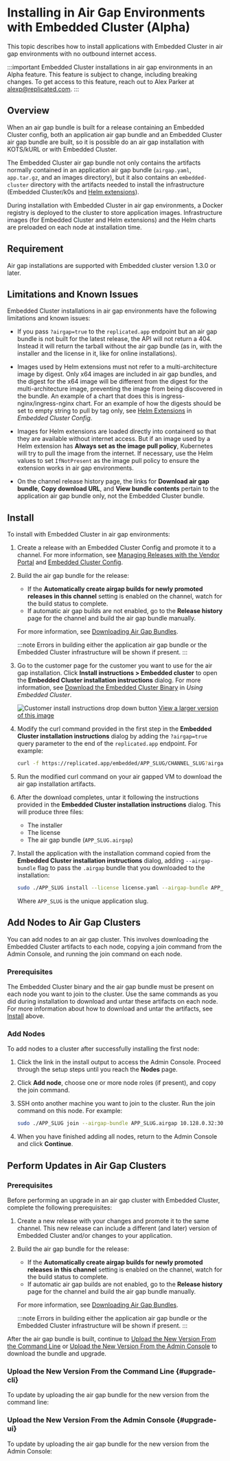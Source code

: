 
# Installing in Air Gap Environments with Embedded Cluster (Alpha)

This topic describes how to install applications with Embedded Cluster in air gap environments with no outbound internet access.

:::important
Embedded Cluster installations in air gap environments in an Alpha feature. This feature is subject to change, including breaking changes. To get access to this feature, reach out to Alex Parker at [alexp@replicated.com](mailto:alexp@replicated.com).
:::

## Overview

When an air gap bundle is built for a release containing an Embedded Cluster config, both an application air gap bundle and an Embedded Cluster air gap bundle are built, so it is possible do an air gap installation with KOTS/kURL or with Embedded Cluster.

The Embedded Cluster air gap bundle not only contains the artifacts normally contained in an application air gap bundle (`airgap.yaml`, `app.tar.gz`, and an images directory), but it also contains an `embedded-cluster` directory with the artifacts needed to install the infrastructure (Embedded Cluster/k0s and [Helm extensions](/reference/embedded-config#helm-extensions)).

During installation with Embedded Cluster in air gap environments, a Docker registry is deployed to the cluster to store application images. Infrastructure images (for Embedded Cluster and Helm extensions) and the Helm charts are preloaded on each node at installation time.

## Requirement

Air gap installations are supported with Embedded cluster version 1.3.0 or later.

## Limitations and Known Issues

Embedded Cluster installations in air gap environments have the following limitations and known issues:

* If you pass `?airgap=true` to the `replicated.app` endpoint but an air gap bundle is not built for the latest release, the API will not return a 404. Instead it will return the tarball without the air gap bundle (as in, with the installer and the license in it, like for online installations).

* Images used by Helm extensions must not refer to a multi-architecture image by digest. Only x64 images are included in air gap bundles, and the digest for the x64 image will be different from the digest for the multi-architecture image, preventing the image from being discovered in the bundle. An example of a chart that does this is ingress-nginx/ingress-nginx chart. For an example of how the digests should be set to empty string to pull by tag only, see [Helm Extensions](/reference/embedded-config#helm-extensions) in _Embedded Cluster Config_.

* Images for Helm extensions are loaded directly into containerd so that they are available without internet access. But if an image used by a Helm extension has **Always set as the image pull policy**, Kubernetes will try to pull the image from the internet. If necessary, use the Helm values to set `IfNotPresent` as the image pull policy to ensure the extension works in air gap environments.

* On the channel release history page, the links for **Download air gap bundle**, **Copy download URL**, and **View bundle contents** pertain to the application air gap bundle only, not the Embedded Cluster bundle.

## Install

To install with Embedded Cluster in air gap environments:

1. Create a release with an Embedded Cluster Config and promote it to a channel. For more information, see [Managing Releases with the Vendor Portal](/vendor/releases-creating-releases) and [Embedded Cluster Config](/reference/embedded-config).

1. Build the air gap bundle for the release:
     * If the **Automatically create airgap builds for newly promoted releases in this channel** setting is enabled on the channel, watch for the build status to complete.
     * If automatic air gap builds are not enabled, go to the **Release history** page for the channel and build the air gap bundle manually.
     
     For more information, see [Downloading Air Gap Bundles](/vendor/releases-download-airgap-bundles#air-gap-bundle).
     
    :::note
    Errors in building either the application air gap bundle or the Embedded Cluster infrastructure will be shown if present.
    :::

1. Go to the customer page for the customer you want to use for the air gap installation. Click **Install instructions > Embedded cluster** to open the **Embedded Cluster installation instructions** dialog. For more information, see [Download the Embedded Cluster Binary](/vendor/embedded-overview#using-the-replicated-app-service) in _Using Embedded Cluster_.
    
     ![Customer install instructions drop down button](/images/customer-install-instructions-dropdown.png)
     [View a larger version of this image](/images/customer-install-instructions-dropdown.png)

1. Modify the curl command provided in the first step in the **Embedded Cluster installation instructions** dialog by adding the `?airgap=true` query parameter to the end of the `replicated.app` endpoint. For example:

    ```bash
    curl -f https://replicated.app/embedded/APP_SLUG/CHANNEL_SLUG?airgap=true -H "Authorization: LICENSE_ID" -o APP_SLUG-CHANNEL_SLUG.tgz
    ```

1. Run the modified curl command on your air gapped VM to download the air gap installation artifacts.

1. After the download completes, untar it following the instructions provided in the **Embedded Cluster installation instructions** dialog. This will produce three files:
    * The installer
    * The license
    * The air gap bundle (`APP_SLUG.airgap`)

1. Install the application with the installation command copied from the **Embedded Cluster installation instructions** dialog, adding `--airgap-bundle` flag to pass the `.airgap` bundle that you downloaded to the installation:

    ```bash
    sudo ./APP_SLUG install --license license.yaml --airgap-bundle APP_SLUG.airgap
    ```
    Where `APP_SLUG` is the unique application slug.

## Add Nodes to Air Gap Clusters

You can add nodes to an air gap cluster. This involves downloading the Embedded Cluster artifacts to each node, copying a join command from the Admin Console, and running the join command on each node.

### Prerequisites

The Embedded Cluster binary and the air gap bundle must be present on each node you want to join to the cluster. Use the same commands as you did during installation to download and untar these artifacts on each node. For more information about how to download and untar the artifacts, see [Install](#install) above.

### Add Nodes

To add nodes to a cluster after successfully installing the first node:

1. Click the link in the install output to access the Admin Console. Proceed through the setup steps until you reach the **Nodes** page.

1. Click **Add node**, choose one or more node roles (if present), and copy the join command.

1. SSH onto another machine you want to join to the cluster. Run the join command on this node. For example:

    ```bash
    sudo ./APP_SLUG join --airgap-bundle APP_SLUG.airgap 10.128.0.32:30000 TxXboDstBAamXaPdleSK7Lid
    ```

1. When you have finished adding all nodes, return to the Admin Console and click **Continue**.

## Perform Updates in Air Gap Clusters

<DoNotDowngrade/>

<UpdateAirGapOverview/>

### Prerequisites

Before performing an upgrade in an air gap cluster with Embedded Cluster, complete the following prerequisites:

1. Create a new release with your changes and promote it to the same channel. This new release can include a different (and later) version of Embedded Cluster and/or changes to your application.

1. Build the air gap bundle for the release:
     * If the **Automatically create airgap builds for newly promoted releases in this channel** setting is enabled on the channel, watch for the build status to complete.
     * If automatic air gap builds are not enabled, go to the **Release history** page for the channel and build the air gap bundle manually.
     
     For more information, see [Downloading Air Gap Bundles](/vendor/releases-download-airgap-bundles#air-gap-bundle).
     
    :::note
    Errors in building either the application air gap bundle or the Embedded Cluster infrastructure will be shown if present.
    :::

After the air gap bundle is built, continue to [Upload the New Version From the Command Line](#upgrade-cli) or [Upload the New Version From the Admin Console](#upgrade-ui) to download the bundle and upgrade.    

### Upload the New Version From the Command Line {#upgrade-cli}

To update by uploading the air gap bundle for the new version from the command line:

<UpdateAirGapCli/>

### Upload the New Version From the Admin Console {#upgrade-ui}

To update by uploading the air gap bundle for the new version from the Admin Console:

<UpdateAirGapAdm/>